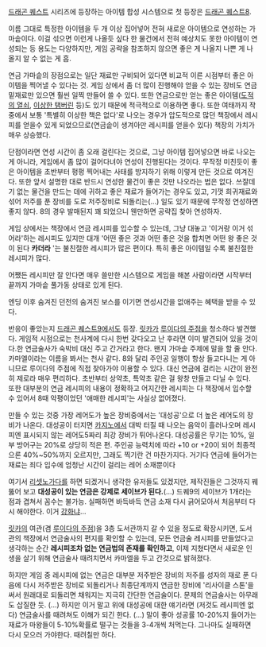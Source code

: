 [[드래곤 퀘스트]] 시리즈에 등장하는 아이템 합성 시스템으로 첫 등장은 [[드래곤 퀘스트8]]. 

이름 그대로 특정한 아이템을 두 개 이상 집어넣어 전혀 새로운 아이템으로 연성하는 가마솥이다. 이걸 섞으면 이런게 나올듯 싶다 한 물건에서 전혀 예상치도 못한 아이템이 연성되는 등 용도는 다양하지만, 게임 공략을 참조하지 않으면 좋은 게 나올지 나쁜 게 나올지 알 수 없는 게 흠.  

연금 가마솥의 장점으로는 일단 재료만 구비되어 있다면 비교적 이른 시점부터 좋은 아이템을 찍어낼 수 있다는 것. 게임 상에서 좀 더 많이 진행해야 얻을 수 있는 장비도 연금 밑재료만 있으면 훨씬 일찍 만들어 쓸 수 있다. 또한 연금으로만 얻는 좋은 아이템([[도적의 열쇠]], [[이상한 탬버린]] 등)도 있기 때문에 적극적으로 이용하면 좋다. 또한 여태까지 작중에서 보통 '특별히 이상한 책은 없다'로 나오는 경우가 압도적으로 많던 책장에서 레시피를 얻을수 있게 되었으므로(연금솥이 생겨아만 레시피를 얻을수 있다) 책장의 가치가 매우 상승했다.

단점이라면 연성 시간이 좀 오래 걸린다는 것으로, 그냥 아이템 집어넣으면 바로 나오는 게 아니라, 게임에서 좀 많이 걸어다녀야 연성이 진행된다는 것이다. 무작정 미친듯이 좋은 아이템을 초반부터 펑펑 찍어내는 사태를 방지하기 위해 이렇게 만든 것으로 여겨진다. 또한 앞서 설명한 대로 반드시 연성한 물건이 좋은 것만 나오라는 법은 없다. 쓰잘데기 없는 물건을 만드는 데에 귀하고 좋은 재료가 들어가는 경우도 있고, 기껏 희귀재료와 섞어 저주를 푼 장비를 도로 저주장비로 되돌리는(...) 일도 있기 때문에 무작정 연성하면 좋지 않다. 8의 경우 발매된지 꽤 되었으니 웬만하면 공략집 찾아 연성하자. 

게임 상에서는 책장에서 연금 레시피를 입수할 수 있는데, 그냥 대놓고 '이거랑 이거 섞어라'하는 레시피도 있지만 대개 '어떤 좋은 것과 어떤 좋은 것을 합치면 어떤 왕 좋은 것이 된다 '''카더라''' '는 불친절한 레시피가 많은 편이다. 특히 좋은 아이템일 수록 불친절한 레시피가 많다. 

어쨌든 레시피만 잘 안다면 매우 쓸만한 시스템으로 게임을 해본 사람이라면 시작부터 끝까지 가마솥 풀가동 상태로 있게 된다. 

엔딩 이후 숨겨진 던전의 숨겨진 보스를 이기면 연성시간을 없애주는 혜택을 받을 수 있다. 



반응이 좋았는지 [[드래곤 퀘스트9]]에서도 등장. [[릿카]]가 [[루이다의 주점]]을 청소하다 발견했다. 게임적 시점으로는 천사계에 다시 한번 갖다오고 난 후라면 이미 발견되어 있을 것이다.한 연금술사가 숙박비 대신 주고 간거라고 한다. 왠지 가마솥 주제에 말을 할 줄 안다. 카마엘이라는 이름을 봐서는 천사 같다. 8와 달리 주인공 일행이 항상 들고다니는 게 아니므로 루이다의 주점에 직접 찾아가야 이용할 수 있다. 대신 연금에 걸리는 시간이 완전히 제로라 매우 편리하다. 초반부터 상약초, 특약초 같은 걸 왕창 만들고 다닐 수 있다. 또한 대부분의 연금 레시피의 내용이 정확하고 어지간한 레시피는 다 책장에서 입수할 수 있어서 8때 악평이었던 '애매한 레시피'는 사실상 없어졌다.

만들 수 있는 것중 가장 레어도가 높은 장비중에서는 '대성공'으로 더 높은 레어도의 장비가 나온다. 대성공이 터지면 [[카지노]]에서 대박 터질 때 나오는 음악이 흘러나오며 레시피엔 표시되지 않는 레어도5짜리 최강 장비가 튀어나온다. 대성공률은 무기는 10%, 일부 방어구는 20%로 상당히 적은 편. 주인공 능력치에 따라 +10 or +20이 되어 최종적으론 40%~50%까지 오르지만, 그래도 찍기란 건 마찬가지다. 거기다 연금에 들어가는 재료는 죄다 입수에 엄청난 시간이 걸리는 레어 소재뿐이다

여기서 [[리셋노가다]]를 하면 되겠거니 생각한 유저들도 있겠지만, 제작진들은 그것까지 꿰뚫어 보고 '''대성공이 있는 연금은 강제로 세이브가 된다.'''(…) 드퀘9의 세이브가 1개라는 점과 겹쳐서 꼼수는 불가능. 실패하면 바득바득 연금 소재 다시 긁어모아서 처음부터 다시 해야한다. 이거 [[강화]]냐...

[[릿카]]의 여관(겸 [[루이다의 주점]])을 3층 도서관까지 갈 수 있을 정도로 확장시키면, 도서관의 책장에서 연금술사의 편지를 확인할 수 있는데, 모든 연금술 레시피를 만들었다고 생각하는 순간 '''레시피조차 없는 연금법의 존재를 확인하고''', 이제 지쳤다면서 새로운 인생을 살기 위해 연금술사 때려치면서 카마엘을 두고 간것으로 밝혀졌다.

하지만 게임 중 레시피에 없는 연금은 대부분 저주받은 장비의 저주를 성자의 재로 푼 다음에 다시 저주받은 장비로 되돌리거나 최종단계까지 연금한 장비에 '리사이클 스톤'을 써서 원래대로 되돌리면 채워지는 지극히 간단한 연금술이다. 문제의 연금술사는 아무래도 삽질한 듯. (...) 하지만 이거 말고 위에 대성공에 대한 얘기라면 (저것도 레시피엔 없다) 연금술사를 때려쳐도 이해가 되긴 한다. (...) 말이 좋아 성공률 10-20%지 들어가는 재료가 마왕들이 5-10%확률로 떨구는 것들을 3-4개씩 처먹는다. 그나마도 실패하면 다시 모으러 가야한다. 때려칠만 하다.
